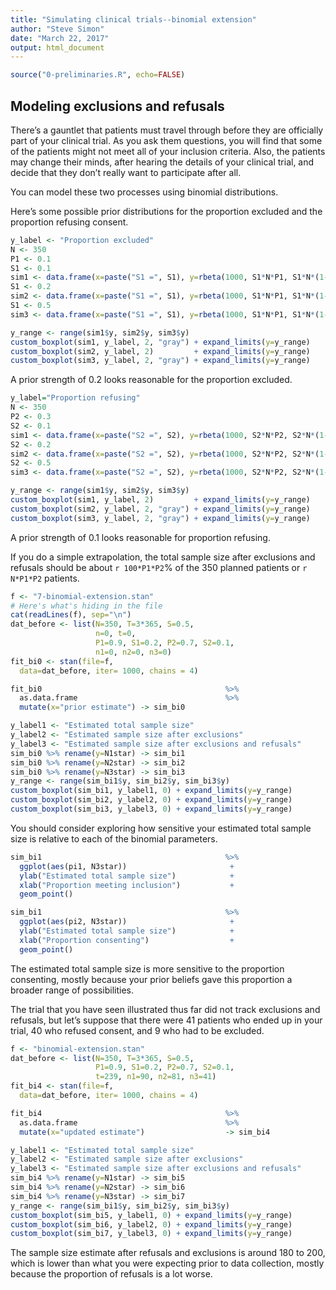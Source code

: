 ```yaml
---
title: "Simulating clinical trials--binomial extension"
author: "Steve Simon"
date: "March 22, 2017"
output: html_document
---
```


```r
source("0-preliminaries.R", echo=FALSE)
```

## Modeling exclusions and refusals

There's a gauntlet that patients must travel through before they are officially part of your clinical trial. As you ask them questions, you will find that some of the patients might not meet all of your inclusion criteria. Also, the patients may change their minds, after hearing the details of your clinical trial, and decide that they don't really want to participate after all.

You can model these two processes using binomial distributions.

Here's some possible prior distributions for the proportion excluded and the proportion refusing consent.

```r
y_label <- "Proportion excluded"
N <- 350
P1 <- 0.1
S1 <- 0.1
sim1 <- data.frame(x=paste("S1 =", S1), y=rbeta(1000, S1*N*P1, S1*N*(1-P1)))
S1 <- 0.2
sim2 <- data.frame(x=paste("S1 =", S1), y=rbeta(1000, S1*N*P1, S1*N*(1-P1)))
S1 <- 0.5
sim3 <- data.frame(x=paste("S1 =", S1), y=rbeta(1000, S1*N*P1, S1*N*(1-P1)))

y_range <- range(sim1$y, sim2$y, sim3$y)
custom_boxplot(sim1, y_label, 2, "gray") + expand_limits(y=y_range)
custom_boxplot(sim2, y_label, 2)         + expand_limits(y=y_range)
custom_boxplot(sim3, y_label, 2, "gray") + expand_limits(y=y_range)
```

A prior strength of 0.2 looks reasonable for the proportion excluded.

```r
y_label="Proportion refusing"
N <- 350
P2 <- 0.3
S2 <- 0.1
sim1 <- data.frame(x=paste("S2 =", S2), y=rbeta(1000, S2*N*P2, S2*N*(1-P2)))
S2 <- 0.2
sim2 <- data.frame(x=paste("S2 =", S2), y=rbeta(1000, S2*N*P2, S2*N*(1-P2)))
S2 <- 0.5
sim3 <- data.frame(x=paste("S2 =", S2), y=rbeta(1000, S2*N*P2, S2*N*(1-P2)))

y_range <- range(sim1$y, sim2$y, sim3$y)
custom_boxplot(sim1, y_label, 2)         + expand_limits(y=y_range)
custom_boxplot(sim2, y_label, 2, "gray") + expand_limits(y=y_range)
custom_boxplot(sim3, y_label, 2, "gray") + expand_limits(y=y_range)
```

A prior strength of 0.1 looks reasonable for proportion refusing.

If you do a simple extrapolation, the total sample size after exclusions and refusals should be about `r 100*P1*P2`% of the 350 planned patients or `r N*P1*P2` patients.

```r
f <- "7-binomial-extension.stan"
# Here's what's hiding in the file 
cat(readLines(f), sep="\n")
dat_before <- list(N=350, T=3*365, S=0.5, 
                   n=0, t=0, 
                   P1=0.9, S1=0.2, P2=0.7, S2=0.1,
                   n1=0, n2=0, n3=0)
fit_bi0 <- stan(file=f,
  data=dat_before, iter= 1000, chains = 4)

fit_bi0                                         %>%
  as.data.frame                                 %>%
  mutate(x="prior estimate") -> sim_bi0

y_label1 <- "Estimated total sample size"
y_label2 <- "Estimated sample size after exclusions"
y_label3 <- "Estimated sample size after exclusions and refusals"
sim_bi0 %>% rename(y=N1star) -> sim_bi1
sim_bi0 %>% rename(y=N2star) -> sim_bi2
sim_bi0 %>% rename(y=N3star) -> sim_bi3
y_range <- range(sim_bi1$y, sim_bi2$y, sim_bi3$y)
custom_boxplot(sim_bi1, y_label1, 0) + expand_limits(y=y_range)
custom_boxplot(sim_bi2, y_label2, 0) + expand_limits(y=y_range)
custom_boxplot(sim_bi3, y_label3, 0) + expand_limits(y=y_range)
```

You should consider exploring how sensitive your estimated total sample size is relative to each of the binomial parameters.

```r
sim_bi1                                         %>%
  ggplot(aes(pi1, N3star))                       +
  ylab("Estimated total sample size")            + 
  xlab("Proportion meeting inclusion")           +
  geom_point()

sim_bi1                                         %>%
  ggplot(aes(pi2, N3star))                       +
  ylab("Estimated total sample size")            + 
  xlab("Proportion consenting")                  +
  geom_point()

```

The estimated total sample size is more sensitive to the proportion consenting, mostly because your prior beliefs gave this proportion a broader range of possibilities.

The trial that you have seen illustrated thus far did not track exclusions and refusals, but let's suppose that there were 41 patients who ended up in your trial, 40 who refused consent, and 9 who had to be excluded.

```r
f <- "binomial-extension.stan"
dat_before <- list(N=350, T=3*365, S=0.5, 
                   P1=0.9, S1=0.2, P2=0.7, S2=0.1,
                   t=239, n1=90, n2=81, n3=41)
fit_bi4 <- stan(file=f,
  data=dat_before, iter= 1000, chains = 4)

fit_bi4                                         %>%
  as.data.frame                                 %>%
  mutate(x="updated estimate")                  -> sim_bi4

y_label1 <- "Estimated total sample size"
y_label2 <- "Estimated sample size after exclusions"
y_label3 <- "Estimated sample size after exclusions and refusals"
sim_bi4 %>% rename(y=N1star) -> sim_bi5
sim_bi4 %>% rename(y=N2star) -> sim_bi6
sim_bi4 %>% rename(y=N3star) -> sim_bi7
y_range <- range(sim_bi1$y, sim_bi2$y, sim_bi3$y)
custom_boxplot(sim_bi5, y_label1, 0) + expand_limits(y=y_range)
custom_boxplot(sim_bi6, y_label2, 0) + expand_limits(y=y_range)
custom_boxplot(sim_bi7, y_label3, 0) + expand_limits(y=y_range)
```

The sample size estimate after refusals and exclusions is around 180 to 200, which is lower than what you were expecting prior to data collection, mostly because the proportion of refusals is a lot worse.

